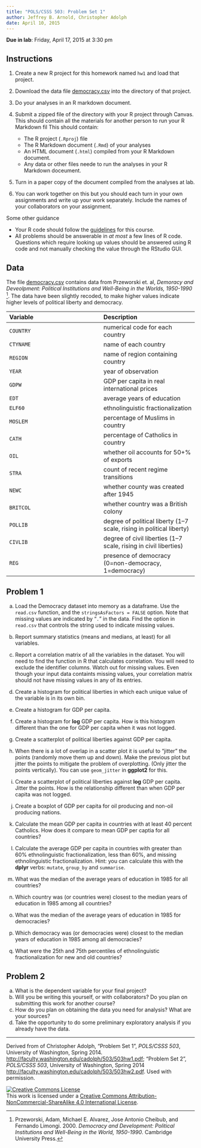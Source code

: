 ```yaml
---
title: "POLS/CSSS 503: Problem Set 1"
author: Jeffrey B. Arnold, Christopher Adolph
date: April 10, 2015
---
```


**Due in lab**: Friday, April 17, 2015 at 3:30 pm

## Instructions

1. Create a new R project for this homework named `hw1` and load that project.
2. Download the data file  [democracy.csv](https://raw.githubusercontent.com/POLS503/pols_503_sp15/master/data/democracy.csv) into the directory of that project.
3. Do your analyses in an R markdown document.
4. Submit a zipped file of the directory with your R project through Canvas. This should contain all the materials for another person to run your R Markdown fil  This should contain:

    - The R project (`.Rproj`) file
	- The R Markdown document (`.Rmd`) of your analyses
	- An HTML document (`.html`) compiled from your R Markdown document.
	- Any data or other files neede to run the analyses in your R Markdown doceument.

5. Turn in a paper copy of the document compiled from the analyses at lab.
6. You can work together on this but you should each turn in your own assignments and write up your work separately.
   Include the names of your collaborators on your assignment.

Some other guidance

- Your R code should follow the [guidelines](http://pols503.github.io/pols_503_sp15/r_best_practices.html) for this course.
- All problems should be answerable in *at most* a few lines of R code.
  Questions which require looking up values should be answered using R code and not manually checking the value through the RStudio GUI.

## Data

The file [democracy.csv](https://raw.githubusercontent.com/POLS503/pols_503_sp15/master/data/democracy.csv) contains data from Przeworski et. al, *Demoracy and Deveolpment: Political Institutions and Well-Being in the Worlds, 1950-1990* [^1].
The data have been slightly recoded, to make higher values indicate higher levels of political liberty and democracy.

| Variable | Description |
|:---|:---|
| `COUNTRY` | numerical code for each country |
| `CTYNAME` | name of each country |
| `REGION` | name of region containing country |
| `YEAR` | year of observation |
| `GDPW`   |  GDP per capita in real international prices |
| `EDT`    |  average years of education |
| `ELF60`  |  ethnolinguistic fractionalization |
| `MOSLEM` |  percentage of Muslims in country |
| `CATH`   |  percentage of Catholics in country |
| `OIL`    |  whether oil accounts for 50+\% of exports |
| `STRA`   |  count of recent regime transitions |
| `NEWC`   |  whether county was created after 1945 |
| `BRITCOL` |  whether country was a British colony |
| `POLLIB` | degree of political liberty (1--7 scale, rising in political liberty) |
| `CIVLIB` | degree of civil liberties (1--7 scale, rising in civil liberties) |
| `REG`    | presence of democracy (0=non-democracy, 1=democracy)|



## Problem 1

a. Load the Democracy dataset into memory as a dataframe. Use the
   `read.csv` function, and the `stringsAsFactors = FALSE`
   option. Note that missing values are indicated by "`.`" in the
   data. Find the option in `read.csv` that controls the string used
   to indicate missing values.

b. Report summary statistics (means and medians, at least) for all variables.

c. Report a correlation matrix of all the variables in the dataset.
   You will need to find the function in R that calculates
   correlation. You will need to exclude the identifier columns. Watch
   out for missing values. Even though your input data containts
   missing values, your correlation matrix should not have missing
   values in any of its entries.

d. Create a histogram for political liberties in which each unique
value of the variable is in its own bin.

e. Create a histogram for GDP per capita.

f. Create a histogram for **log** GDP per capita. How is this histogram different than the one for GDP per capita when it was not logged.

g. Create a scatterplot of political liberties against GDP per capita.

h. When there is a lot of overlap in a scatter plot it is useful to
   "jitter" the points (randomly move them up and down).  Make the
   previous plot but jitter the points to mitigate the problem of
   overplotting. (Only jitter the points vertically). You can use
   `geom_jitter` in **ggplot2** for this.

i. Create a scatterplot of political liberties against **log** GDP per
   capita. Jitter the points.  How is the relationship different than
   when GDP per capita was not logged.

j. Create a boxplot of GDP per capita for oil producing and non-oil producing nations.

k. Calculate the mean GDP per capita in countries with at least 40 percent Catholics.
   How does it compare to mean GDP per captia for all countries?

l. Calculate the average GDP per capita in countries with greater than
   60% ethnolinguistic fractionalization, less than 60%, and missing
   ethnolinguistic fractionalization.  Hint: you can calculate this
   with the **dplyr** verbs: `mutate`, `group_by` and `summarise`.

m. What was the median of the average years of education in 1985 for
all countries?

n. Which country was (or countries were) closest to the median years of education in 1985 among all countries?

o. What was the median of the average years of education in 1985 for democracies?

p. Which democracy was (or democracies were) closest to the median years of education in 1985 among all democracies?

q. What were the 25th and 75th percentiles of ethnolinguistic fractionalization for new and old countries?


## Problem 2

a. What is the dependent variable for your final project?
b. Will you be writing this yourself, or with collaborators? Do you plan on submitting this work for another course?
c. How do you plan on obtaining the data you need for analysis? What are your sources?
d. Take the opportunity to do some preliminary exploratory analysis if you already have the data.

[^1]: Przeworski, Adam, Michael E. Alvarez, Jose Antonio Cheibub, and Fernando Limongi. 2000. *Democracy and Development: Political Institutions and Well-Being in the World, 1950-1990*. Cambridge University Press.

* * *

Derived from of Christopher Adolph, "Problem Set 1", *POLS/CSSS 503*, University of Washington, Spring 2014. <http://faculty.washington.edu/cadolph/503/503hw1.pdf>; "Problem Set 2", *POLS/CSSS 503*, University of Washington, Spring 2014 <http://faculty.washington.edu/cadolph/503/503hw2.pdf>. Used with permission.

<a rel="license" href="http://creativecommons.org/licenses/by-nc-sa/4.0/"><img alt="Creative Commons License" style="border-width:0" src="https://i.creativecommons.org/l/by-nc-sa/4.0/80x15.png" /></a><br />This work is licensed under a <a rel="license" href="http://creativecommons.org/licenses/by-nc-sa/4.0/">Creative Commons Attribution-NonCommercial-ShareAlike 4.0 International License</a>.

